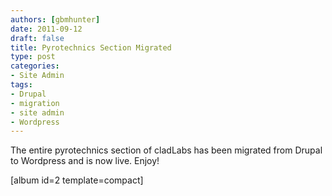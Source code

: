 ```yaml
---
authors: [gbmhunter]
date: 2011-09-12
draft: false
title: Pyrotechnics Section Migrated
type: post
categories:
- Site Admin
tags:
- Drupal
- migration
- site admin
- Wordpress
---
```


The entire pyrotechnics section of cladLabs has been migrated from Drupal to Wordpress and is now live. Enjoy!

[album id=2 template=compact]
